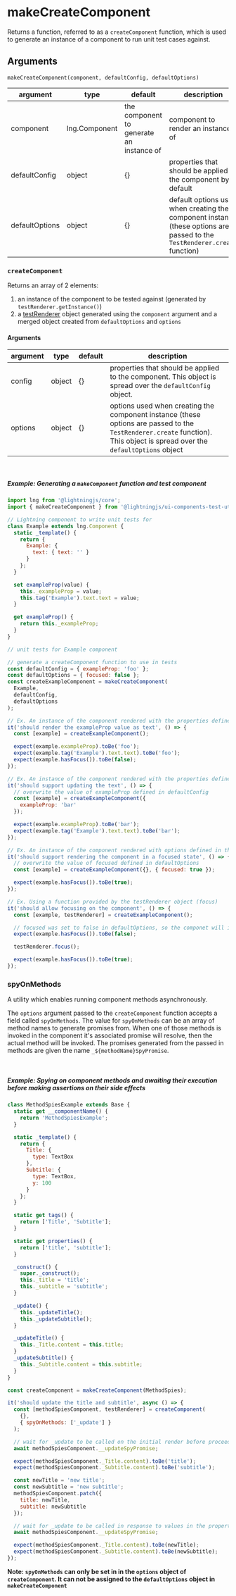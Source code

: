 <!--
  Copyright 2023 Comcast Cable Communications Management, LLC

  Licensed under the Apache License, Version 2.0 (the "License");
  you may not use this file except in compliance with the License.
  You may obtain a copy of the License at

  http://www.apache.org/licenses/LICENSE-2.0

  Unless required by applicable law or agreed to in writing, software
  distributed under the License is distributed on an "AS IS" BASIS,
  WITHOUT WARRANTIES OR CONDITIONS OF ANY KIND, either express or implied.
  See the License for the specific language governing permissions and
  limitations under the License.

  SPDX-License-Identifier: Apache-2.0
-->


<Meta title="Docs / Unit Testing / Test Utils / makeCreateComponent " />

# makeCreateComponent

Returns a function, referred to as a `createComponent` function, which is used to generate an instance of a component to run unit test cases against.

## Arguments

`makeCreateComponent(component, defaultConfig, defaultOptions)`

| argument       | type          | default                                  | description                                                                                                                |
| -------------- | ------------- | ---------------------------------------- | -------------------------------------------------------------------------------------------------------------------------- |
| component      | lng.Component | the component to generate an instance of | component to render an instance of                                                                                         |
| defaultConfig  | object        | {}                                       | properties that should be applied to the component by default                                                              |
| defaultOptions | object        | {}                                       | default options used when creating the component instance (these options are passed to the `TestRenderer.create` function) |

### `createComponent`

Returns an array of 2 elements:

1. an instance of the component to be tested against (generated by `testRenderer.getInstance()`)
2. a [testRenderer](/story/docs-unit-testing-test-renderer-create--page#testrenderer-functions) object generated using the `component` argument and a merged object created from `defaultOptions` and `options`

#### Arguments

| argument | type   | default | description                                                                                                                                                                |
| -------- | ------ | ------- | -------------------------------------------------------------------------------------------------------------------------------------------------------------------------- |
| config   | object | {}      | properties that should be applied to the component. This object is spread over the `defaultConfig` object.                                                                 |
| options  | object | {}      | options used when creating the component instance (these options are passed to the `TestRenderer.create` function). This object is spread over the `defaultOptions` object |

<br />

##### Example: Generating a `makeComponent` function and test component

```js
import lng from '@lightningjs/core';
import { makeCreateComponent } from '@lightningjs/ui-components-test-utils';

// Lightning component to write unit tests for
class Example extends lng.Component {
  static _template() {
    return {
      Example: {
        text: { text: '' }
      }
    };
  }

  set exampleProp(value) {
    this._exampleProp = value;
    this.tag('Example').text.text = value;
  }

  get exampleProp() {
    return this._exampleProp;
  }
}

// unit tests for Example component

// generate a createComponent function to use in tests
const defaultConfig = { exampleProp: 'foo' };
const defaultOptions = { focused: false };
const createExampleComponent = makeCreateComponent(
  Example,
  defaultConfig,
  defaultOptions
);

// Ex. An instance of the component rendered with the properties defined in the defaultConfig and defaultOptions object
it('should render the exampleProp value as text', () => {
  const [example] = createExampleComponent();

  expect(example.exampleProp).toBe('foo');
  expect(example.tag('Example').text.text).toBe('foo');
  expect(example.hasFocus()).toBe(false);
});

// Ex. An instance of the component rendered with the properties defined in the config object
it('should support updating the text', () => {
  // overwrite the value of exampleProp defined in defaultConfig
  const [example] = createExampleComponent({
    exampleProp: 'bar'
  });

  expect(example.exampleProp).toBe('bar');
  expect(example.tag('Example').text.text).toBe('bar');
});

// Ex. An instance of the component rendered with options defined in the options object
it('should support rendering the component in a focused state', () => {
  // overwrite the value of focused defined in defaultOptions
  const [example] = createExampleComponent({}, { focused: true });

  expect(example.hasFocus()).toBe(true);
});

// Ex. Using a function provided by the testRenderer object (focus)
it('should allow focusing on the component', () => {
  const [example, testRenderer] = createExampleComponent();

  // focused was set to false in defaultOptions, so the componet will initially render without focus
  expect(example.hasFocus()).toBe(false);

  testRenderer.focus();

  expect(example.hasFocus()).toBe(true);
});
```

### spyOnMethods

A utility which enables running component methods asynchronously.

The `options` argument passed to the `createComponent` function accepts a field called `spyOnMethods`.
The value for `spyOnMethods` can be an array of method names to generate promises from. When one of those methods is invoked in the component it's associated promise will resolve, then the actual method will be invoked. The promises generated from the passed in methods are given the name `_${methodName}SpyPromise`.

<br />

##### Example: Spying on component methods and awaiting their execution before making assertions on their side effects

```js
class MethodSpiesExample extends Base {
  static get __componentName() {
    return 'MethodSpiesExample';
  }

  static _template() {
    return {
      Title: {
        type: TextBox
      },
      Subtitle: {
        type: TextBox,
        y: 100
      }
    };
  }

  static get tags() {
    return ['Title', 'Subtitle'];
  }

  static get properties() {
    return ['title', 'subtitle'];
  }

  _construct() {
    super._construct();
    this._title = 'title';
    this._subtitle = 'subtitle';
  }

  _update() {
    this._updateTitle();
    this._updateSubtitle();
  }

  _updateTitle() {
    this._Title.content = this.title;
  }
  _updateSubtitle() {
    this._Subtitle.content = this.subtitle;
  }
}

const createComponent = makeCreateComponent(MethodSpies);

it('should update the title and subtitle', async () => {
  const [methodSpiesComponent, testRenderer] = createComponent(
    {},
    { spyOnMethods: ['_update'] }
  );

  // wait for _update to be called on the initial render before proceeding
  await methodSpiesComponent.__updateSpyPromise;

  expect(methodSpiesComponent._Title.content).toBe('title');
  expect(methodSpiesComponent._Subtitle.content).toBe('subtitle');

  const newTitle = 'new title';
  const newSubtitle = 'new subtitle';
  methodSpiesComponent.patch({
    title: newTitle,
    subtitle: newSubtitle
  });

  // wait for _update to be called in response to values in the properties array changing
  await methodSpiesComponent.__updateSpyPromise;

  expect(methodSpiesComponent._Title.content).toBe(newTitle);
  expect(methodSpiesComponent._Subtitle.content).toBe(newSubtitle);
});
```

**Note: `spyOnMethods` can only be set in in the `options` object of `createComponent`. It can not be assigned to the `defaultOptions` object in `makeCreateComponent`**
